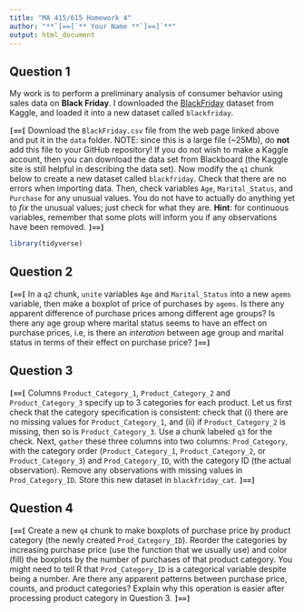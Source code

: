 ---
title: "MA 415/615 Homework 4"
author: "**`[==[`** Your Name **`]==]`**"
output: html_document
---

## Question 1
My work is to perform a preliminary analysis of consumer behavior using sales
data on **Black Friday**. I downloaded the
[BlackFriday](https://www.kaggle.com/mehdidag/black-friday) dataset from Kaggle,
and loaded it into a new dataset called `blackfriday`.

**`[==[`**
Download the `BlackFriday.csv` file from the web page linked above
and put it in the `data` folder. NOTE: since this is a large file (~25Mb), do
**not** add this file to your GitHub repository! If you do not wish to make a Kaggle account, then you can download the data set from Blackboard (the Kaggle site is still helpful in describing the data set).
Now modify the `q1` chunk below to create a new dataset called `blackfriday`.
Check that there are no errors when importing data. Then, check variables
`Age`, `Marital_Status`, and `Purchase` for any unusual values. You do not have to actually do anything yet to *fix* the unusual values; just check for what they are. **Hint**: for continuous variables, remember that some plots will inform you if any observations have been removed.
**`]==]`**

```{r q1, eval = FALSE}
library(tidyverse)
```


## Question 2

**`[==[`**
In a `q2` chunk, `unite` variables `Age` and `Marital_Status` into a new `agems`
variable, then make a boxplot of price of purchases by `agems`. Is there any
apparent difference of purchase prices among different age groups? Is there any
age group where marital status seems to have an effect on purchase prices, i.e, is there an *interation* between age group and marital status in terms of their effect on purchase price?
**`]==]`**


## Question 3

**`[==[`**
Columns `Product_Category_1`, `Product_Category_2` and `Product_Category_3`
specify up to 3 categories for each product. Let us first check that the
category specification is consistent: check that (i) there are no missing values
for `Product_Category_1`, and (ii) if `Product_Category_2` is missing, then so
is `Product_Category_3`. Use a chunk labeled `q3` for the check. Next, `gather`
these three columns into two columns: `Prod_Category`, with the category order
(`Product_Category_1`, `Product_Category_2`, or `Product_Category_3`) and
`Prod_Category_ID`, with the category ID (the actual observation). Remove any observations with missing
values in `Prod_Category_ID`. Store this new dataset in `blackfriday_cat`.
**`]==]`**


## Question 4

**`[==[`**
Create a new `q4` chunk to make boxplots of purchase price by product category (the newly created `Prod_Category_ID`).
Reorder the categories by increasing purchase price (use the function that we usually use) and color (fill) the boxplots by
the number of purchases of that product category. You might need to tell R that `Prod_Category_ID` is a categorical variable despite being a number. Are there any apparent patterns between purchase price, counts,
and product categories? Explain why this operation is easier after processing
product category in Question 3.
**`]==]`**
